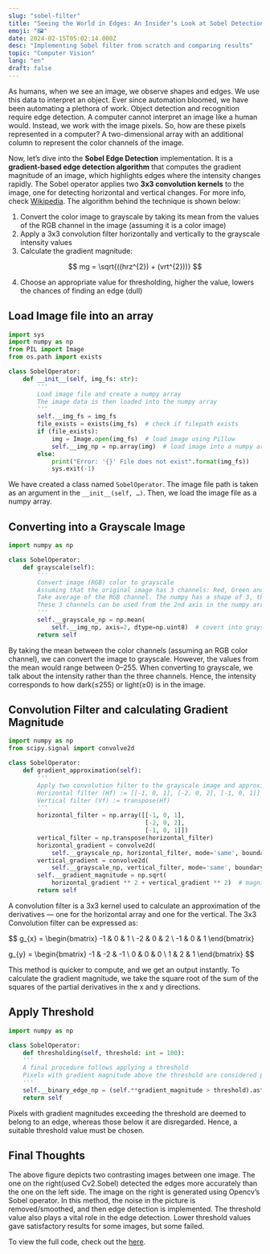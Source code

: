 ```yaml
---
slug: "sobel-filter"
title: "Seeing the World in Edges: An Insider’s Look at Sobel Detection"
emoji: "🖼️"
date: 2024-02-15T05:02:14.000Z
desc: "Implementing Sobel filter from scratch and comparing results"
topic: "Computer Vision"
lang: "en"
draft: false
---
```



<BlogImage
  src="https://miro.medium.com/v2/resize:fit:548/format:webp/1*mVRwJFTW0faTzYQXF_yHgQ.jpeg"
  alt="RGB pixels"
  caption="A representation of RGB channel as a 3x3 matrix"
  client:load
/>

As humans, when we see an image, we observe shapes and edges. We use this data to interpret an object. Ever since automation bloomed, we have been automating a plethora of work. Object detection and recognition require edge detection. A computer cannot interpret an image like a human would. Instead, we work with the image pixels. So, how are these pixels represented in a computer? A two-dimensional array with an additional column to represent the color channels of the image.

Now, let’s dive into the **Sobel Edge Detection** implementation. It is a **gradient-based edge detection algorithm** that computes the gradient magnitude of an image, which highlights edges where the intensity changes rapidly. The Sobel operator applies two **3x3 convolution kernels** to the image, one for detecting horizontal and vertical changes. For more info, check [Wikipedia](https://en.wikipedia.org/wiki/Sobel_operator). The algorithm behind the technique is shown below:

1. Convert the color image to grayscale by taking its mean from the values of the RGB channel in the image (assuming it is a color image)
2. Apply a 3x3 convolution filter horizontally and vertically to the grayscale intensity values
3. Calculate the gradient magnitude:

 $$ 
 mg = \sqrt{((hrz^{2}) + (vrt^{2}))}
 $$

4. Choose an appropriate value for thresholding, higher the value, lowers the chances of finding an edge (dull)

## Load Image file into an array

```py
import sys
import numpy as np
from PIL import Image
from os.path import exists

class SobelOperator:
    def __init__(self, img_fs: str):
        '''
        Load image file and create a numpy array
        The image data is then loaded into the numpy array
        '''
        self.__img_fs = img_fs
        file_exists = exists(img_fs)  # check if filepath exists
        if (file_exists):
            img = Image.open(img_fs)  # load image using Pillow
            self.__img_np = np.array(img)  # load image into a numpy array
        else:
            print("Error: '{}' File does not exist".format(img_fs))
            sys.exit(-1)
```

We have created a class named `SobelOperator`. The image file path is taken as an argument in the `__init__(self, …)`. Then, we load the image file as a numpy array.

## Converting into a Grayscale Image

```py
import numpy as np

class SobelOperator:
    def grayscale(self):
        '''
        Convert image (RGB) color to grayscale
        Assuming that the original image has 3 channels: Red, Green and Blue
        Take average of the RGB channel. The numpy has a shape of 3, the third one has 3 channels: colors
        These 3 channels can be used from the 2nd axis in the numpy array
        '''
        self.__grayscale_np = np.mean(
            self.__img_np, axis=2, dtype=np.uint8)  # covert into grayscale using mean
        return self
```

By taking the mean between the color channels (assuming an RGB color channel), we can convert the image to grayscale. However, the values from the mean would range between 0–255. When converting to grayscale, we talk about the intensity rather than the three channels. Hence, the intensity corresponds to how dark(≤255) or light(≥0) is in the image.

## Convolution Filter and calculating Gradient Magnitude

```py
import numpy as np
from scipy.signal import convolve2d

class SobelOperator:
    def gradient_approximation(self):
        '''
        Apply two convolution filter to the grayscale image and approximate the magnitude of the gradient
        Horizontal filter (Hf) := [[-1, 0, 1], [-2, 0, 2], [-1, 0, 1]]
        Vertical filter (Vf) := transpose(Hf)
        '''
        horizontal_filter = np.array([[-1, 0, 1],
                                      [-2, 0, 2],
                                      [-1, 0, 1]])
        vertical_filter = np.transpose(horizontal_filter)
        horizontal_gradient = convolve2d(
            self.__grayscale_np, horizontal_filter, mode='same', boundary='symm', fillvalue=0)
        vertical_gradient = convolve2d(
            self.__grayscale_np, vertical_filter, mode='same', boundary='symm', fillvalue=0)
        self.__gradient_magnitude = np.sqrt(
            horizontal_gradient ** 2 + vertical_gradient ** 2)  # magnitude of the gradient
        return self
```

A convolution filter is a 3x3 kernel used to calculate an approximation of the derivatives — one for the horizontal array and one for the vertical. The 3x3 Convolution filter can be expressed as:

$$
g_{x} = \begin{bmatrix}
    -1 & 0 & 1 \\
    -2 & 0 & 2 \\
    -1 & 0 & 1
\end{bmatrix}

g_{y} = \begin{bmatrix}
    -1 & -2 & -1 \\
    0 & 0 & 0 \\
    1 & 2 & 1
\end{bmatrix}
$$

This method is quicker to compute, and we get an output instantly. To calculate the gradient magnitude, we take the square root of the sum of the squares of the partial derivatives in the x and y directions.

## Apply Threshold

```py
import numpy as np

class SobelOperator:
    def thresholding(self, threshold: int = 100):
    '''
    A final procedure follows applying a threshold
    Pixels with gradient magnitude above the threshold are considered part of an edge, while those below are not
    '''
    self.__binary_edge_np = (self.**gradient_magnitude > threshold).astype(np.uint8) * 255
    return self
```

Pixels with gradient magnitudes exceeding the threshold are deemed to belong to an edge, whereas those below it are disregarded. Hence, a suitable threshold value must be chosen.

## Final Thoughts

<BlogImage
  src="https://github.com/noobsiecoder/edge-detection-filters/blob/main/results/sobel/1/Figure_2.png?raw=true"
  alt="Comparison b/w opencv's and scratch function images" 
  caption="A comparison between Sobel filters implemented from scratch (left) and using OpenCv2 (right)"
  client:load
/>

The above figure depicts two contrasting images between one image. The one on the right(used Cv2.Sobel) detected the edges more accurately than the one on the left side. The image on the right is generated using Opencv’s Sobel operator. In this method, the noise in the picture is removed/smoothed, and then edge detection is implemented. The threshold value also plays a vital role in the edge detection. Lower threshold values gave satisfactory results for some images, but some failed.

To view the full code, check out the [here](https://github.com/noobsiecoder/edge-detection-filters/blob/main/src/sobel.py).
